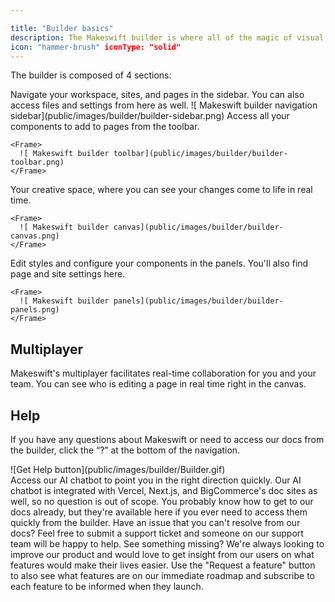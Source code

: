 ```yaml
---

title: "Builder basics"
description: The Makeswift builder is where all of the magic of visual editing happens. It allows you to visually create and update enterprise-grade web experiences with intuitive tools at your disposal. Design beautiful layouts and easily customize your site to match your brand with bespoke components. What you see is what you get with the Makeswift Builder.
icon: "hammer-brush" iconType: "solid"
---
```


The builder is composed of 4 sections:

<Tabs>
  <Tab title="Navigation">
    Navigate your workspace, sites, and pages in the sidebar. You can also access files and settings from here as well.
    <Frame>
    ![ Makeswift builder navigation sidebar](public/images/builder/builder-sidebar.png)
    </Frame>
  </Tab>

  <Tab title="Toolbar">
    Access all your components to add to pages from the toolbar.

    <Frame>
      ![ Makeswift builder toolbar](public/images/builder/builder-toolbar.png)
    </Frame>

  </Tab>

  <Tab title="Canvas">
    Your creative space, where you can see your changes come to life in real time.

    <Frame>
      ![ Makeswift builder canvas](public/images/builder/builder-canvas.png)
    </Frame>

  </Tab>

  <Tab title="Panels">
    Edit styles and configure your components in the panels. You'll also find page and site settings here.

    <Frame>
      ![ Makeswift builder panels](public/images/builder/builder-panels.png)
    </Frame>

  </Tab>
</Tabs>

## Multiplayer

Makeswift's multiplayer facilitates real-time collaboration for you and your team. You can see who is editing a page in real time right in the canvas.

## Help

If you have any questions about Makeswift or need to access our docs from the builder, click the “?” at the bottom of the navigation.

<Frame>![Get Help button](public/images/builder/Builder.gif)</Frame>
<br />
<AccordionGroup>
  <Accordion title="Get help" icon="life-ring">
    Access our AI chatbot to point you in the right direction quickly. Our AI
    chatbot is integrated with Vercel, Next.js, and BigCommerce's doc sites as
    well, so no question is out of scope.
  </Accordion>
  <Accordion title="View docs" icon="book">
    You probably know how to get to our docs already, but they're available here
    if you ever need to access them quickly from the builder.
  </Accordion>
  <Accordion title="Email support" icon="envelope">
    Have an issue that you can't resolve from our docs? Feel free to submit a
    support ticket and someone on our support team will be happy to help.
  </Accordion>
  <Accordion title="Request a feature" icon="hand-point-up">
    See something missing? We're always looking to improve our product and would
    love to get insight from our users on what features would make their lives
    easier. Use the "Request a feature" button to also see what features are on
    our immediate roadmap and subscribe to each feature to be informed when they
    launch.
  </Accordion>
</AccordionGroup>
